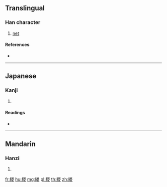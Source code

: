{{character info/new}}
==Translingual==

===Han character===
{{Han char|rn=120|rad=糸|as=09|sn=15|four=|canj=VFUCE}}

# [[net]]

====References====
* {{Han ref|kx=0932.070|dkj=27692|dj=1371.020|hdz=53430.010|uh=7DF5|ud=32245}}

----

==Japanese==

===Kanji===
{{ja-kanji|grade=|rs=糸09}}

# {{defn|lang=ja|sort=糸09}}

====Readings====
* {{ja-readings|on=[[そう]] (sō), [[す]] (su)|kun=[[いと]] (ito)|nanori=}}

----

==Mandarin==

===Hanzi===
{{cmn-hanzi|pin=[[zōng]] ([[zong1]])|wg=tsung<sup>1</sup>}}

# {{defn|lang=cmn|sort=糸09}}

[[fr:緵]]
[[hu:緵]]
[[mg:緵]]
[[pl:緵]]
[[th:緵]]
[[zh:緵]]